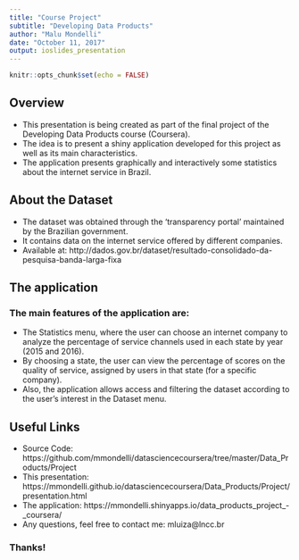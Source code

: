 ```yaml
---
title: "Course Project"
subtitle: "Developing Data Products"
author: "Malu Mondelli"
date: "October 11, 2017"
output: ioslides_presentation
---
```

  
```r
knitr::opts_chunk$set(echo = FALSE)
```

## Overview

- This presentation is being created as part of the final project of the Developing Data Products course (Coursera).
- The idea is to present a shiny application developed for this project as well as its main characteristics.
- The application presents graphically and interactively some statistics about the internet service in Brazil.

## About the Dataset

- The dataset was obtained through the 'transparency portal' maintained by the Brazilian government.
- It contains data on the internet service offered by different companies.
- Available at: http://dados.gov.br/dataset/resultado-consolidado-da-pesquisa-banda-larga-fixa

## The application

### The main features of the application are:

- The Statistics menu, where the user can choose an internet company to analyze the percentage of service channels used in each state by year (2015 and 2016).
- By choosing a state, the user can view the percentage of scores on the quality of service, assigned by users in that state (for a specific company).
- Also, the application allows access and filtering the dataset according to the user's interest in the Dataset menu.


## Useful Links

- Source Code: https://github.com/mmondelli/datasciencecoursera/tree/master/Data_Products/Project
- This presentation: https://mmondelli.github.io/datasciencecoursera/Data_Products/Project/presentation.html
- The application: https://mmondelli.shinyapps.io/data_products_project_-_coursera/
- Any questions, feel free to contact me: mluiza@lncc.br

### Thanks!
